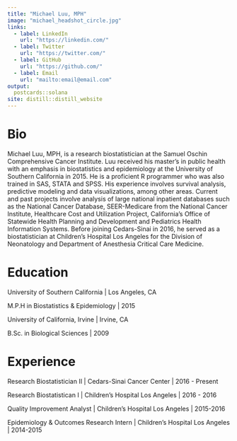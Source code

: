 ```yaml
---
title: "Michael Luu, MPH"
image: "michael_headshot_circle.jpg"
links:
  - label: LinkedIn
    url: "https://linkedin.com/"
  - label: Twitter
    url: "https://twitter.com/"
  - label: GitHub
    url: "https://github.com/"
  - label: Email
    url: "mailto:email@email.com"
output:
  postcards::solana
site: distill::distill_website
---
```

 
# Bio
Michael Luu, MPH, is a research biostatistician at the Samuel Oschin Comprehensive Cancer Institute. Luu received his master’s in public health with an emphasis in biostatistics and epidemiology at the University of Southern California in 2015. He is a proficient R programmer who was also trained in SAS, STATA and SPSS. His experience involves survival analysis, predictive modeling and data visualizations, among other areas. Current and past projects involve analysis of large national inpatient databases such as the National Cancer Database, SEER-Medicare from the National Cancer Institute, Healthcare Cost and Utilization Project, California’s Office of Statewide Health Planning and Development and Pediatrics Health Information Systems. Before joining Cedars-Sinai in 2016, he served as a biostatistician at Children’s Hospital Los Angeles for the Division of Neonatology and Department of Anesthesia Critical Care Medicine.

# Education
University of Southern California | Los Angeles, CA

M.P.H in Biostatistics & Epidemiology | 2015

University of California, Irvine | Irvine, CA

B.Sc. in Biological Sciences | 2009

# Experience
Research Biostatistician II | Cedars-Sinai Cancer Center | 2016 - Present

Research Biostatistican I | Children’s Hospital Los Angeles | 2016 - 2016

Quality Improvement Analyst | Children’s Hospital Los Angeles | 2015-2016

Epidemiology & Outcomes Research Intern | Children’s Hospital Los Angeles | 2014-2015